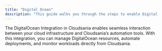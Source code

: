 ```yaml
---
title: "Digital Ocean"
description: "This guide walks you through the steps to enable Digital Ocean Integration in Cloudsania."
---
```


The DigitalOcean Integration in Cloudsania enables seamless interaction between your cloud infrastructure and Cloudsania’s automation tools. With this integration, you can manage DigitalOcean resources, automate deployments, and monitor workloads directly from Cloudsania.
